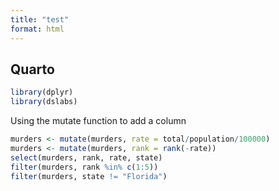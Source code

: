 ```yaml
---
title: "test"
format: html
---
```


## Quarto


```r
library(dplyr)
library(dslabs)
```

Using the mutate function to add a column  

```r
murders <- mutate(murders, rate = total/population/100000) 
murders <- mutate(murders, rank = rank(-rate))
select(murders, rank, rate, state)
filter(murders, rank %in% c(1:5))
filter(murders, state != "Florida")
```

